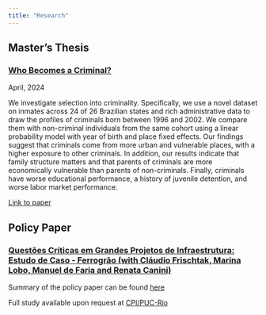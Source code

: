 ```yaml
---
title: "Research"
---
```


## Master's Thesis

### [Who Becomes a Criminal?](https://www.econ.puc-rio.br/uploads/adm/trabalhos/files/Who_Becomes_a_Criminal.pdf)

April, 2024

We investigate selection into criminality. Specifically, we use a novel dataset on inmates across 24 of 26 Brazilian states and rich administrative data to draw the profiles of criminals born between 1996 and 2002. We compare them with non-criminal individuals from the same cohort using a linear probability model with year of birth and place fixed effects. Our findings suggest that criminals come from more urban and vulnerable places, with a higher exposure to other criminals. In addition, our results indicate that family structure matters and that parents of criminals are more economically vulnerable than parents of non-criminals. Finally, criminals have worse educational performance, a history of juvenile detention, and worse labor market performance.

[Link to paper](https://www.econ.puc-rio.br/uploads/adm/trabalhos/files/Who_Becomes_a_Criminal.pdf)

## Policy Paper

### <ins>Questões Críticas em Grandes Projetos de Infraestrutura: Estudo de Caso - Ferrogrão (with Cláudio Frischtak, Marina Lobo, Manuel de Faria and Renata Canini)<ins>



Summary of the policy paper can be found [here](https://www.climatepolicyinitiative.org/wp-content/uploads/2020/09/Ferrograo-Weaknesses-and-Lessons-Learned-in-Implementing-a-Sustainable-Infrastructure-Agenda.pdf)

Full study available upon request at [CPI/PUC-Rio](https://www.climatepolicyinitiative.org/pt-br/regioes/brasil/)